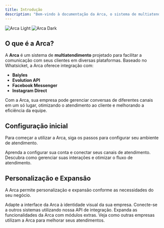 ```yaml
---
title: Introdução
description: "Bem-vindo à documentação da Arca, o sistema de multiatendimento ideal para sua empresa."
---
```


<img
  className="block dark:hidden"
  src="/images/hero-light.png"
  alt="Arca Light"
/>
<img
  className="hidden dark:block"
  src="/images/hero-dark.png"
  alt="Arca Dark"
/>

## O que é a Arca?

A **Arca** é um sistema de **multiatendimento** projetado para facilitar a comunicação com seus clientes em diversas plataformas. Baseado no Whatsicket, a Arca oferece integração com:

- **Baiyles**
- **Evolution API**
- **Facebook Messenger**
- **Instagram Direct**

Com a Arca, sua empresa pode gerenciar conversas de diferentes canais em um só lugar, otimizando o atendimento ao cliente e melhorando a eficiência da equipe.

## Configuração inicial

Para começar a utilizar a Arca, siga os passos para configurar seu ambiente de atendimento.

<CardGroup cols={2}>
  <Card
    title="Configurar sua Arca"
    icon="cog"
    href="/docs/configuracao"
  >
    Aprenda a configurar sua conta e conectar seus canais de atendimento.
  </Card>
  <Card
    title="Gerenciar Atendimentos"
    icon="comments"
    href="/docs/gestao-atendimentos"
  >
    Descubra como gerenciar suas interações e otimizar o fluxo de atendimento.
  </Card>
</CardGroup>

## Personalização e Expansão

A Arca permite personalização e expansão conforme as necessidades do seu negócio.

<CardGroup cols={2}>
  <Card
    title="Personalizar Interface"
    icon="palette"
    href="/docs/personalizacao"
  >
    Adapte a interface da Arca à identidade visual da sua empresa.
  </Card>
  <Card
    title="Integração com APIs"
    icon="code"
    href="/docs/integracoes"
  >
    Conecte-se a outros sistemas utilizando nossa API de integração.
  </Card>
  <Card
    title="Adicionar Recursos"
    icon="screwdriver-wrench"
    href="/docs/recursos-adicionais"
  >
    Expanda as funcionalidades da Arca com módulos extras.
  </Card>
  <Card
    title="Casos de Sucesso"
    icon="stars"
    href="/docs/clientes"
  >
    Veja como outras empresas utilizam a Arca para melhorar seus atendimentos.
  </Card>
</CardGroup>